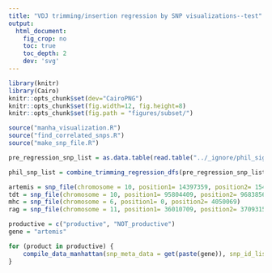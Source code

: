 ```yaml
---
title: "VDJ trimming/insertion regression by SNP visualizations--test"
output:
  html_document:
    fig_crop: no
    toc: true
    toc_depth: 2
    dev: 'svg'
---
```


```r
library(knitr)
library(Cairo)
knitr::opts_chunk$set(dev="CairoPNG")
knitr::opts_chunk$set(fig.width=12, fig.height=8) 
knitr::opts_chunk$set(fig.path = "figures/subset/")

source("manha_visualization.R")
source("find_correlated_snps.R")
source("make_snp_file.R")

pre_regression_snp_list = as.data.table(read.table("../_ignore/phil_sig_snps/top100_trimming_pvals_for_maggie.tsv", sep = "\t", fill=TRUE, header = TRUE))[-c(1:4)]

phil_snp_list = combine_trimming_regression_dfs(pre_regression_snp_list, condensing = 'by_gene', trimming_type_list = c('v_trim', 'd0_trim', 'd1_trim', 'j_trim', "vd_insert", "vj_insert", "dj_insert"))

artemis = snp_file(chromosome = 10, position1= 14397359, position2= 15454432)
tdt = snp_file(chromosome = 10, position1= 95804409, position2= 96838564)
mhc = snp_file(chromosome = 6, position1= 0, position2= 4050069)
rag = snp_file(chromosome = 11, position1= 36010709, position2= 37093156)
```


```r
productive = c("productive", "NOT_productive")
gene = "artemis"

for (product in productive) {
    compile_data_manhattan(snp_meta_data = get(paste(gene)), snp_id_list = unique(get(gene)$snp), correlated_snps = 'False', paired_productive_snps = 'False', productivity = product, varying_int = 'False', trim_type = 'v_trim', chromosome = unique(get(gene)$chr), correlate_snps = "False", gene_conditioning = 'False', weighting = 'True', gene_region = gene)
}

```